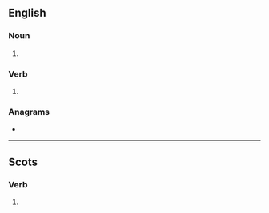 ==English==

===Noun===
{{head|en|noun form}}

# {{plural of|en|ettle}}

===Verb===
{{head|en|verb form}}

# {{en-third-person singular of|ettle}}

===Anagrams===
* {{anagrams|en|a=eelstt|Settle|settle|tetels}}

----

==Scots==

===Verb===
{{head|sco|verb form}}

# {{sco-third-person singular of|ettle}}